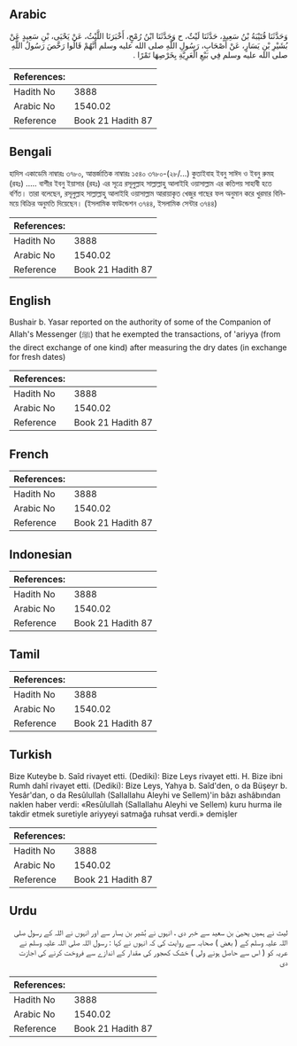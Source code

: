 ## Arabic


<div dir="rtl" lang="ar" style={{fontSize:'larger',backgroundColor:'#f8f9fa',padding:20}}>
وَحَدَّثَنَا قُتَيْبَةُ بْنُ سَعِيدٍ، حَدَّثَنَا لَيْثٌ، ح وَحَدَّثَنَا ابْنُ رُمْحٍ، أَخْبَرَنَا اللَّيْثُ، عَنْ يَحْيَى، بْنِ سَعِيدٍ عَنْ بُشَيْرِ بْنِ يَسَارٍ، عَنْ أَصْحَابِ، رَسُولِ اللَّهِ صلى الله عليه وسلم أَنَّهُمْ قَالُوا رَخَّصَ رَسُولُ اللَّهِ صلى الله عليه وسلم فِي بَيْعِ الْعَرِيَّةِ بِخَرْصِهَا تَمْرًا ‏.‏
</div>
<div style={{backgroundColor:'#f8f9fa',padding:20, marginBottom: 10}}><table> <thead> <tr> <th>References:</th> <th></th> </tr> </thead> <tbody><tr><td>Hadith No</td><td>3888</td></tr><tr><td>Arabic No</td><td>1540.02</td></tr><tr><td>Reference</td><td>Book 21 Hadith 87</td></tr></tbody></table></div>

## Bengali


<div dir="ltr" lang="bn" style={{fontSize:'larger',backgroundColor:'#f8f9fa',padding:20}}>
হাদিস একাডেমি নাম্বারঃ ৩৭৮০, আন্তর্জাতিক নাম্বারঃ ১৫৪০ ৩৭৮০-(২৮/...) কুতাইবাহ ইবনু সাঈদ ও ইবনু রুমহ (রহঃ) ..... বাশীর ইবনু ইয়াসার (রহঃ) এর সূত্রে রসূলুল্লাহ সাল্লাল্লাহু আলাইহি ওয়াসাল্লাম এর কতিপয় সাহাবী হতে বর্ণিত। তারা বলেছেন, রসূলুল্লাহ সাল্লাল্লাহু আলাইহি ওয়াসাল্লাম আরায়াকৃত খেজুর গাছের ফল অনুমান করে খুরমার বিনিময়ে বিক্রির অনুমতি দিয়েছেন। (ইসলামিক ফাউন্ডেশন ৩৭৪৪, ইসলামিক সেন্টার ৩৭৪৪)
</div>
<div style={{backgroundColor:'#f8f9fa',padding:20, marginBottom: 10}}><table> <thead> <tr> <th>References:</th> <th></th> </tr> </thead> <tbody><tr><td>Hadith No</td><td>3888</td></tr><tr><td>Arabic No</td><td>1540.02</td></tr><tr><td>Reference</td><td>Book 21 Hadith 87</td></tr></tbody></table></div>

## English


<div dir="ltr" lang="en" style={{fontSize:'larger',backgroundColor:'#f8f9fa',padding:20}}>
Bushair b. Yasar reported on the authority of some of the Companion of Allah's Messenger (ﷺ) that he exempted the transactions, of 'ariyya (from the direct exchange of one kind) after measuring the dry dates (in exchange for fresh dates)
</div>
<div style={{backgroundColor:'#f8f9fa',padding:20, marginBottom: 10}}><table> <thead> <tr> <th>References:</th> <th></th> </tr> </thead> <tbody><tr><td>Hadith No</td><td>3888</td></tr><tr><td>Arabic No</td><td>1540.02</td></tr><tr><td>Reference</td><td>Book 21 Hadith 87</td></tr></tbody></table></div>

## French


<div dir="ltr" lang="fr" style={{fontSize:'larger',backgroundColor:'#f8f9fa',padding:20}}>

</div>
<div style={{backgroundColor:'#f8f9fa',padding:20, marginBottom: 10}}><table> <thead> <tr> <th>References:</th> <th></th> </tr> </thead> <tbody><tr><td>Hadith No</td><td>3888</td></tr><tr><td>Arabic No</td><td>1540.02</td></tr><tr><td>Reference</td><td>Book 21 Hadith 87</td></tr></tbody></table></div>

## Indonesian


<div dir="ltr" lang="id" style={{fontSize:'larger',backgroundColor:'#f8f9fa',padding:20}}>

</div>
<div style={{backgroundColor:'#f8f9fa',padding:20, marginBottom: 10}}><table> <thead> <tr> <th>References:</th> <th></th> </tr> </thead> <tbody><tr><td>Hadith No</td><td>3888</td></tr><tr><td>Arabic No</td><td>1540.02</td></tr><tr><td>Reference</td><td>Book 21 Hadith 87</td></tr></tbody></table></div>

## Tamil


<div dir="ltr" lang="ta" style={{fontSize:'larger',backgroundColor:'#f8f9fa',padding:20}}>

</div>
<div style={{backgroundColor:'#f8f9fa',padding:20, marginBottom: 10}}><table> <thead> <tr> <th>References:</th> <th></th> </tr> </thead> <tbody><tr><td>Hadith No</td><td>3888</td></tr><tr><td>Arabic No</td><td>1540.02</td></tr><tr><td>Reference</td><td>Book 21 Hadith 87</td></tr></tbody></table></div>

## Turkish


<div dir="ltr" lang="tr" style={{fontSize:'larger',backgroundColor:'#f8f9fa',padding:20}}>
Bize Kuteybe b. Saîd rivayet etti. (Dediki): Bize Leys rivayet etti. H. Bize ibni Rumh dahî rivayet etti. (Dediki): Bize Leys, Yahya b. Saîd'den, o da Büşeyr b. Yesâr'dan, o da Resûlullah (Sallallahu Aleyhi ve Sellem)'in bâzı ashâbından naklen haber verdi: «Resûlullah (Sallallahu Aleyhi ve Sellem) kuru hurma ile takdir etmek suretiyle ariyyeyi satmağa ruhsat verdi.» demişler
</div>
<div style={{backgroundColor:'#f8f9fa',padding:20, marginBottom: 10}}><table> <thead> <tr> <th>References:</th> <th></th> </tr> </thead> <tbody><tr><td>Hadith No</td><td>3888</td></tr><tr><td>Arabic No</td><td>1540.02</td></tr><tr><td>Reference</td><td>Book 21 Hadith 87</td></tr></tbody></table></div>

## Urdu


<div dir="rtl" lang="ur" style={{fontSize:'larger',backgroundColor:'#f8f9fa',padding:20}}>
لیث نے ہمیں یحییٰ بن سعید سے خبر دی ، انہوں نے بُشیر بن یسار سے اور انہوں نے اللہ کے رسول صلی اللہ علیہ وسلم کے ( بعض ) صحابہ سے روایت کی کہ انہوں نے کہا : رسول اللہ صلی اللہ علیہ وسلم نے عریہ کو ( اس سے حاصل ہونے ولی ) خشک کھجور کی مقدار کے اندازے سے فروخت کرنے کی اجازت دی
</div>
<div style={{backgroundColor:'#f8f9fa',padding:20, marginBottom: 10}}><table> <thead> <tr> <th>References:</th> <th></th> </tr> </thead> <tbody><tr><td>Hadith No</td><td>3888</td></tr><tr><td>Arabic No</td><td>1540.02</td></tr><tr><td>Reference</td><td>Book 21 Hadith 87</td></tr></tbody></table></div>